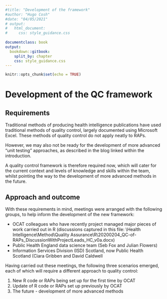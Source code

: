 ```yaml
---
#title: "Development of the framework"
#author: "Hugo Cosh"
#date: "04/05/2021"
# output: 
#   html_document:
#     css: style_guidance.css
    
documentclass: book
output:
  bookdown::gitbook:
    split_by: chapter
    css: style_guidance.css       
---
```


```r
knitr::opts_chunk$set(echo = TRUE)
```

<!-- Note: File must start with h1 (#) as this forms a new chapter. -->


# Development of the QC framework

## Requirements

Traditional methods of producing health intelligence publications have used traditional methods of quality control, largely documented using Microsoft Excel.  These methods of quality control do not apply neatly to RAPs.

However, we may also not be ready for the development of more advanced “unit testing” approaches, as described in the blog linked within the introduction.

A quality control framework is therefore required now, which will cater for the current context and levels of knowledge and skills within the team, whilst pointing the way to the development of more advanced methods in the future.

## Approach and outcome

With these requirements in mind, meetings were arranged with the following groups, to help inform the development of the new framework:

* OCAT colleagues who have recently project managed major pieces of work carried out in R (discussions captured in this file: \\Health Intelligence\\Method\\Quality Assurance\\R\\20200204_QC-of-RAPs_DiscussionWithProjectLeads_HC_v0a.docx)
*	Public Health England data science team (Seb Fox and Julian Flowers)
*	Information Services Division (ISD) Scotland, now Public Health Scotland (Ciara Gribben and David Caldwell

Having carried out these meetings, the following three scenarios emerged, each of which will require a different approach to quality control:

<ol>	
<li> New R code or RAPs being set up for the first time by OCAT
<li> Update of R code or RAPs set up previously by OCAT
<li> The future - development of more advanced methods
</ol>
